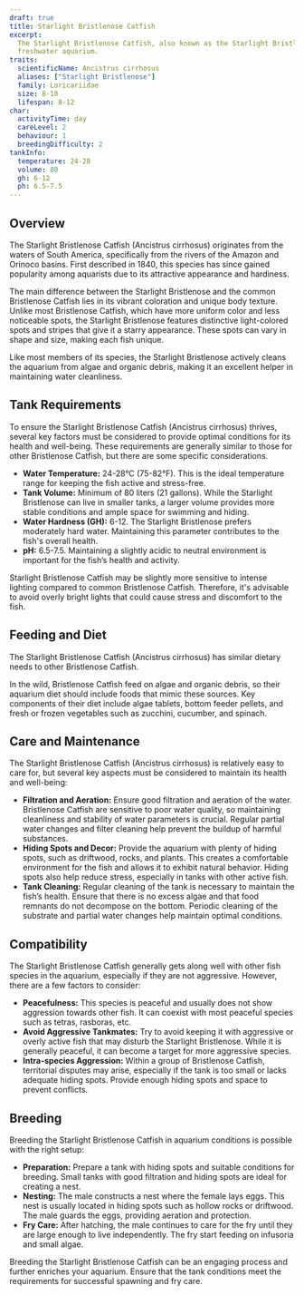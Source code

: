 ```yaml
---
draft: true
title: Starlight Bristlenose Catfish
excerpt:
  The Starlight Bristlenose Catfish, also known as the Starlight Bristlenose, is a hardy and striking addition to any
  freshwater aquarium.
traits:
  scientificName: Ancistrus cirrhosus
  aliases: ["Starlight Bristlenose"]
  family: Loricariidae
  size: 8-10
  lifespan: 8-12
char:
  activityTime: day
  careLevel: 2
  behaviour: 1
  breedingDifficulty: 2
tankInfo:
  temperature: 24-28
  volume: 80
  gh: 6-12
  ph: 6.5-7.5
---
```


## Overview

The Starlight Bristlenose Catfish (Ancistrus cirrhosus) originates from the waters of South America, specifically from
the rivers of the Amazon and Orinoco basins. First described in 1840, this species has since gained popularity among
aquarists due to its attractive appearance and hardiness.

The main difference between the Starlight Bristlenose and the common Bristlenose Catfish lies in its vibrant coloration
and unique body texture. Unlike most Bristlenose Catfish, which have more uniform color and less noticeable spots, the
Starlight Bristlenose features distinctive light-colored spots and stripes that give it a starry appearance. These spots
can vary in shape and size, making each fish unique.

Like most members of its species, the Starlight Bristlenose actively cleans the aquarium from algae and organic debris,
making it an excellent helper in maintaining water cleanliness.

## Tank Requirements

To ensure the Starlight Bristlenose Catfish (Ancistrus cirrhosus) thrives, several key factors must be considered to
provide optimal conditions for its health and well-being. These requirements are generally similar to those for other
Bristlenose Catfish, but there are some specific considerations.

- **Water Temperature:** 24-28°C (75-82°F). This is the ideal temperature range for keeping the fish active and
  stress-free.
- **Tank Volume:** Minimum of 80 liters (21 gallons). While the Starlight Bristlenose can live in smaller tanks, a
  larger volume provides more stable conditions and ample space for swimming and hiding.
- **Water Hardness (GH):** 6-12. The Starlight Bristlenose prefers moderately hard water. Maintaining this parameter
  contributes to the fish's overall health.
- **pH:** 6.5-7.5. Maintaining a slightly acidic to neutral environment is important for the fish’s health and activity.

Starlight Bristlenose Catfish may be slightly more sensitive to intense lighting compared to common Bristlenose Catfish.
Therefore, it's advisable to avoid overly bright lights that could cause stress and discomfort to the fish.

## Feeding and Diet

The Starlight Bristlenose Catfish (Ancistrus cirrhosus) has similar dietary needs to other Bristlenose Catfish.

In the wild, Bristlenose Catfish feed on algae and organic debris, so their aquarium diet should include foods that
mimic these sources. Key components of their diet include algae tablets, bottom feeder pellets, and fresh or frozen
vegetables such as zucchini, cucumber, and spinach.

## Care and Maintenance

The Starlight Bristlenose Catfish (Ancistrus cirrhosus) is relatively easy to care for, but several key aspects must be
considered to maintain its health and well-being:

- **Filtration and Aeration:** Ensure good filtration and aeration of the water. Bristlenose Catfish are sensitive to
  poor water quality, so maintaining cleanliness and stability of water parameters is crucial. Regular partial water
  changes and filter cleaning help prevent the buildup of harmful substances.
- **Hiding Spots and Decor:** Provide the aquarium with plenty of hiding spots, such as driftwood, rocks, and plants.
  This creates a comfortable environment for the fish and allows it to exhibit natural behavior. Hiding spots also help
  reduce stress, especially in tanks with other active fish.
- **Tank Cleaning:** Regular cleaning of the tank is necessary to maintain the fish’s health. Ensure that there is no
  excess algae and that food remnants do not decompose on the bottom. Periodic cleaning of the substrate and partial
  water changes help maintain optimal conditions.

## Compatibility

The Starlight Bristlenose Catfish generally gets along well with other fish species in the aquarium, especially if they
are not aggressive. However, there are a few factors to consider:

- **Peacefulness:** This species is peaceful and usually does not show aggression towards other fish. It can coexist
  with most peaceful species such as tetras, rasboras, etc.
- **Avoid Aggressive Tankmates:** Try to avoid keeping it with aggressive or overly active fish that may disturb the
  Starlight Bristlenose. While it is generally peaceful, it can become a target for more aggressive species.
- **Intra-species Aggression:** Within a group of Bristlenose Catfish, territorial disputes may arise, especially if the
  tank is too small or lacks adequate hiding spots. Provide enough hiding spots and space to prevent conflicts.

## Breeding

Breeding the Starlight Bristlenose Catfish in aquarium conditions is possible with the right setup:

- **Preparation:** Prepare a tank with hiding spots and suitable conditions for breeding. Small tanks with good
  filtration and hiding spots are ideal for creating a nest.
- **Nesting:** The male constructs a nest where the female lays eggs. This nest is usually located in hiding spots such
  as hollow rocks or driftwood. The male guards the eggs, providing aeration and protection.
- **Fry Care:** After hatching, the male continues to care for the fry until they are large enough to live
  independently. The fry start feeding on infusoria and small algae.

Breeding the Starlight Bristlenose Catfish can be an engaging process and further enriches your aquarium. Ensure that
the tank conditions meet the requirements for successful spawning and fry care.

